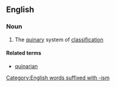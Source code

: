 ==English==

===Noun===
{{en-noun|-}}

# {{context|taxonomy|lang=en}} The [[quinary]] system of [[classification]]

====Related terms====
* [[quinarian]]

[[Category:English words suffixed with -ism]]